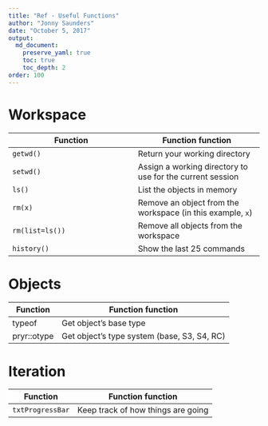 ```yaml
---
title: "Ref - Useful Functions"
author: "Jonny Saunders"
date: "October 5, 2017"
output: 
  md_document:
    preserve_yaml: true
    toc: true
    toc_depth: 2
order: 100
---
```


# Workspace

Function | Function function
---------- | ----------
`getwd()`  | Return your working directory
`setwd()`  | Assign a working directory to use for the current session
`ls()`     | List the objects in memory
`rm(x)`     | Remove an object from the workspace (in this example, `x`)
`rm(list=ls())` | Remove all objects from the workspace
`history()` | Show the last 25 commands


# Objects
Function | Function function
---------- | ----------
typeof | Get object's base type
pryr::otype | Get object's type system (base, S3, S4, RC)

# Iteration

Function | Function function
--------- | ------------
`txtProgressBar` | Keep track of how things are going

